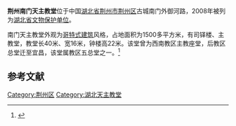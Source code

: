 {{coord|30|20|57|N|112|11|33|E|scale:10000|display=title}}
{{文物保护单位
| 级别 = 省级
| 省区市 = 湖北省
| 名称 = 荆州南门天主教堂
| 图片 = 
| 所在 = [[荆州市|荆州市]][[荆州区|荆州区]]
| 分类 = 古建筑
| 时代 = 
| 编号 = 5-313
| 登录 = 2008年4月15日
}}
'''荆州南门天主教堂'''位于中国[[湖北省|湖北省]][[荆州市|荆州市]][[荆州区|荆州区]]古城南门外御河路，2008年被列为[[湖北省文物保护单位|湖北省文物保护单位]]。

南门天主教堂外观为[[哥特式建筑|哥特式建筑]]风格，占地面积为1500多平方米，有司铎楼、主教堂，教堂长40米、宽16米，钟楼高22米。该堂曾为西南教区主教座堂，后教区总堂迁至宜昌，该堂属教区五总堂之一。<ref>{{Cite web |url=http://www.cnchu.com/viewnews-35351.html |title=荆州南门天主教堂简介 |access-date=2014-05-26 |archive-url=https://web.archive.org/web/20140527213115/http://www.cnchu.com/viewnews-35351.html |archive-date=2014-05-27 |dead-url=yes }}</ref>

{{Gallery
|width = 300
|height = 
|lines = 1
|File:Jingzhou Nanmen Tianzhu Jiaotang 2014.04.20 09-28-39.jpg|正面（北面）
|File:Jingzhou Nanmen Tianzhu Jiaotang 2014.04.20 09-30-27.jpg|东面
|File:Jingzhou Nanmen Tianzhu Jiaotang 2014.04.20 09-31-30.jpg|内部
}}

==参考文献==
{{commonscat|Jingzhou South Gate Catholic Church}}
{{reflist}}

{{DEFAULTSORT:jing}}
[[Category:荆州区|Category:荆州区]]
[[Category:湖北天主教堂|Category:湖北天主教堂]]